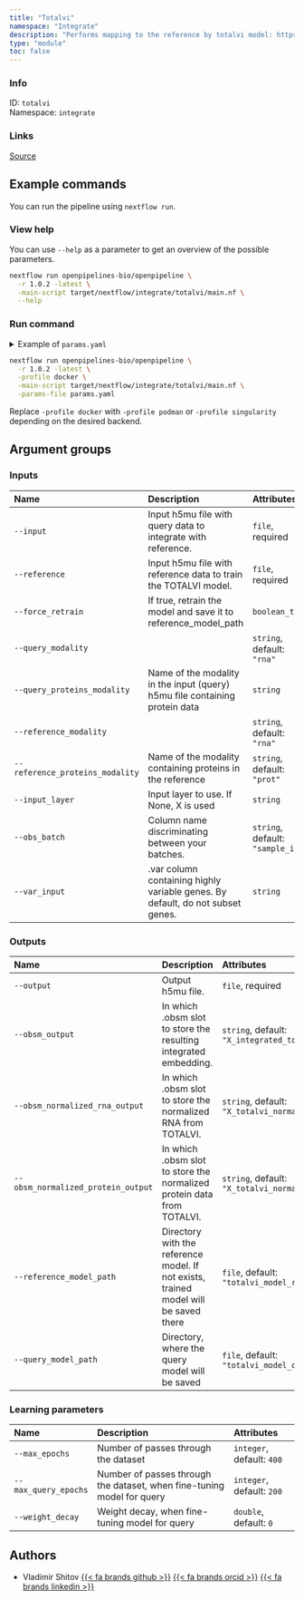 ```yaml
---
title: "Totalvi"
namespace: "Integrate"
description: "Performs mapping to the reference by totalvi model: https://docs.scvi-tools.org/en/stable/tutorials/notebooks/scarches_scvi_tools.html#Reference-mapping-with-TOTALVI"
type: "module"
toc: false
---
```


::: {.column-margin}

### Info

ID: `totalvi`  
Namespace: `integrate`

### Links
[Source](https://github.com/openpipelines-bio/openpipeline/blob/1.0.2/src/integrate/totalvi/config.vsh.yaml){.btn-action .btn-sm .btn-info .btn role="button"}

:::



## Example commands

You can run the pipeline using `nextflow run`.

### View help

You can use `--help` as a parameter to get an overview of the possible parameters.

```bash
nextflow run openpipelines-bio/openpipeline \
  -r 1.0.2 -latest \
  -main-script target/nextflow/integrate/totalvi/main.nf \
  --help
```

### Run command

<details>
<summary>Example of `params.yaml`</summary>
```yaml
# Inputs
input: # please fill in - example: "path/to/file"
reference: # please fill in - example: "path/to/file"
force_retrain: false
query_modality: "rna"
# query_proteins_modality: "foo"
reference_modality: "rna"
reference_proteins_modality: "prot"
# input_layer: "foo"
obs_batch: "sample_id"
# var_input: "foo"

# Outputs
# output: "$id.$key.output.output"
obsm_output: "X_integrated_totalvi"
obsm_normalized_rna_output: "X_totalvi_normalized_rna"
obsm_normalized_protein_output: "X_totalvi_normalized_protein"
# reference_model_path: "$id.$key.reference_model_path.reference_model_path"
# query_model_path: "$id.$key.query_model_path.query_model_path"

# Learning parameters
max_epochs: 400
max_query_epochs: 200
weight_decay: 0.0

# Nextflow input-output arguments
publish_dir: # please fill in - example: "output/"
# param_list: "my_params.yaml"
```
</details>

```bash
nextflow run openpipelines-bio/openpipeline \
  -r 1.0.2 -latest \
  -profile docker \
  -main-script target/nextflow/integrate/totalvi/main.nf \
  -params-file params.yaml
```

:::{.callout-note}
Replace `-profile docker` with `-profile podman` or `-profile singularity` depending on the desired backend.
:::

## Argument groups

### Inputs

|Name                            |Description                                                                    |Attributes                       |
|:----------|:--------------------------------------------------|:--------------------|
|`--input`                       |Input h5mu file with query data to integrate with reference.                   |`file`, required                 |
|`--reference`                   |Input h5mu file with reference data to train the TOTALVI model.                |`file`, required                 |
|`--force_retrain`               |If true, retrain the model and save it to reference_model_path                 |`boolean_true`                   |
|`--query_modality`              |                                                                               |`string`, default: `"rna"`       |
|`--query_proteins_modality`     |Name of the modality in the input (query) h5mu file containing protein data    |`string`                         |
|`--reference_modality`          |                                                                               |`string`, default: `"rna"`       |
|`--reference_proteins_modality` |Name of the modality containing proteins in the reference                      |`string`, default: `"prot"`      |
|`--input_layer`                 |Input layer to use. If None, X is used                                         |`string`                         |
|`--obs_batch`                   |Column name discriminating between your batches.                               |`string`, default: `"sample_id"` |
|`--var_input`                   |.var column containing highly variable genes. By default, do not subset genes. |`string`                         |


### Outputs

|Name                               |Description                                                                          |Attributes                                          |
|:----------|:--------------------------------------------------|:--------------------|
|`--output`                         |Output h5mu file.                                                                    |`file`, required                                    |
|`--obsm_output`                    |In which .obsm slot to store the resulting integrated embedding.                     |`string`, default: `"X_integrated_totalvi"`         |
|`--obsm_normalized_rna_output`     |In which .obsm slot to store the normalized RNA from TOTALVI.                        |`string`, default: `"X_totalvi_normalized_rna"`     |
|`--obsm_normalized_protein_output` |In which .obsm slot to store the normalized protein data from TOTALVI.               |`string`, default: `"X_totalvi_normalized_protein"` |
|`--reference_model_path`           |Directory with the reference model. If not exists, trained model will be saved there |`file`, default: `"totalvi_model_reference"`        |
|`--query_model_path`               |Directory, where the query model will be saved                                       |`file`, default: `"totalvi_model_query"`            |


### Learning parameters

|Name                 |Description                                                            |Attributes                |
|:----------|:--------------------------------------------------|:--------------------|
|`--max_epochs`       |Number of passes through the dataset                                   |`integer`, default: `400` |
|`--max_query_epochs` |Number of passes through the dataset, when fine-tuning model for query |`integer`, default: `200` |
|`--weight_decay`     |Weight decay, when fine-tuning model for query                         |`double`, default: `0`    |

## Authors


  * Vladimir Shitov [{{< fa brands github >}}](https://github.com/vladimirshitov) [{{< fa brands orcid >}}](https://orcid.org/0000-0002-1960-8812) [{{< fa brands linkedin >}}](https://linkedin.com/in/vladimir-shitov-9a659513b)

